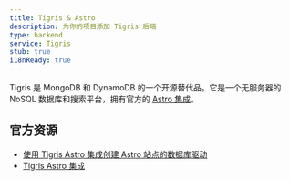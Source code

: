 ```yaml
---
title: Tigris & Astro
description: 为你的项目添加 Tigris 后端
type: backend
service: Tigris
stub: true
i18nReady: true
---
```


Tigris 是 MongoDB 和 DynamoDB 的一个开源替代品。它是一个无服务器的 NoSQL 数据库和搜索平台，拥有官方的 [Astro 集成](https://github.com/tigrisdata/tigris-astro)。

## 官方资源
- [使用 Tigris Astro 集成创建 Astro 站点的数据库驱动](https://www.tigrisdata.com/blog/astro-tigris-integration/)
- [Tigris Astro 集成](https://www.tigrisdata.com/docs/sdkstools/astro/)

